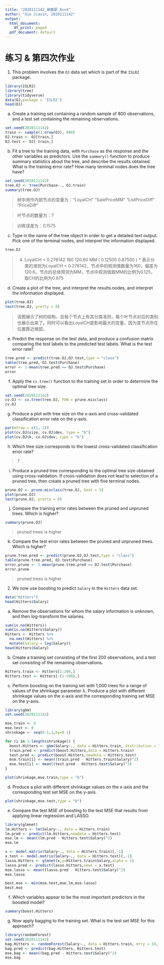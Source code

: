 ```yaml
---
title: "2020111142_谢嘉薪_Ass4"
author: "Xie Jiaxin, 2020111142"
output:
  html_document:
    df_print: paged
  pdf_document: default
---
```


# 练习 & 第四次作业

1. This problem involves the `OJ` data set which is part of the `ISLR2` package.
```r
library(ISLR2)
library(tree)
library(tidyverse)
data(OJ,package = 'ISLR2')
head(OJ)
```
(a) Create a training set containing a random sample of 800 observations, and a test set containing the remaining observations.
```r
set.seed(2020111142)
train <- sample(1:nrow(OJ), 800)
OJ.train <- OJ[train,]
OJ.test <- OJ[-train,]
```
(b) Fit a tree to the training data, with `Purchase` as the response and the other variables as predictors. Use the `summary()` function to produce summary statistics about the tree, and describe the results obtained. What is the training error rate? How many terminal nodes does the tree have?
```r
set.seed(2020111142)
tree.OJ <- tree(Purchase~., OJ.train)
summary(tree.OJ)
```
> 树中用作内部节点的变量为："LoyalCH" "SalePriceMM" "ListPriceDiff" "PriceDiff" 

> 叶节点的数量为：7

> 训练误差为：0.1575

(c) Type in the name of the tree object in order to get a detailed text output. Pick one of the terminal nodes, and interpret the information displayed.
```r
tree.OJ
```
>  4) LoyalCH < 0.276142 160  120.60 MM ( 0.12500 0.87500 ) * 表示分类的准则为LoyalCH < 0.276142，节点中的观测值数量为160，偏差为120.6，节点的总体预测为MM，节点中观测值取MM的比例为0.125，取CH的比例为0.875

(d) Create a plot of the tree, and interpret the results.nodes, and interpret the information displayed.
```r
plot(tree.OJ)
text(tree.OJ, pretty = 0)
```

> 该图展示了树的结构，且每个节点上有其分类准则，每个叶节点对应的类别也展示出来了。同时可以看出LoyalCH是影响最大的变量，因为其节点所在位置靠近根部。

(e) Predict the response on the test data, and produce a confusion matrix comparing the test labels to the predicted test labels. What is the test error rate?
```r
tree.pred <- predict(tree.OJ,OJ.test,type = "class")
table(tree.pred, OJ.test$Purchase)
error <- 1-mean(tree.pred == OJ.test$Purchase)
error
```

(f) Apply the `cv.tree()` function to the training set in order to determine the optimal tree size.
```r
set.seed(2020111142)
cv.OJ <- cv.tree(tree.OJ, FUN = prune.misclass)
cv.OJ
```

(g) Produce a plot with tree size on the x-axis and cross-validated classification error rate on the y-axis.
```r
par(mfrow = c(1, 2))
plot(cv.OJ$size, cv.OJ$dev, type = "b")
plot(cv.OJ$k, cv.OJ$dev, type = "b")
```

(h) Which tree size corresponds to the lowest cross-validated classification error rate?

> 7

(i) Produce a pruned tree corresponding to the optimal tree size obtained using cross-validation. If cross-validation does not lead to selection of a pruned tree, then create a pruned tree with five terminal nodes.
```r
prune.OJ <- prune.misclass(tree.OJ, best = 5)
plot(prune.OJ)
text(prune.OJ, pretty = 0)
```


(j) Compare the training error rates between the pruned and unpruned trees. Which is higher?
```r
summary(prune.OJ)
```
> pruned trees is higher

(k) Compare the test error rates between the pruned and unpruned trees. Which is higher?
```r
prune.tree.pred <- predict(prune.OJ,OJ.test,type = "class")
table(prune.tree.pred, OJ.test$Purchase)
error.prune <- 1-mean(prune.tree.pred == OJ.test$Purchase)
error.prune
```
> pruned trees is higher

2. We now use boosting to predict `Salary` in the `Hitters` data set.
```r
data("Hitters")
head(Hitters$Salary)
```

(a) Remove the observations for whom the salary information is unknown, and then log-transform the salaries.
```r
sum(is.na(Hitters))
sum(is.na(Hitters$Salary))
Hitters <- Hitters %>%
  na.omit(Hitters) %>%
  mutate(Salary = log(Salary))
head(Hitters$Salary)
```

(b) Create a training set consisting of the first 200 observations, and a test set consisting of the remaining observations.
```r
Hitters.train <- Hitters[1:200,]
Hitters.test <- Hitters[-(1:200),]
```

(c) Perform boosting on the training set with 1,000 trees for a range of values of the shrinkage parameter λ. Produce a plot with different shrinkage values on the x-axis and the corresponding training set MSE on the y-axis.
```r
library(gbm)
set.seed(2020111142)

mse.train <- 0
mse.test <- 0
shrinkage <- seq(0.1,1,by=0.1)

for (i in 1:length(shrinkage)) {
  boost.Hitters <- gbm(Salary~., data = Hitters.train, distribution = "gaussian", n.trees = 1000, shrinkage = 0.2)
  train.pred <- predict(boost.Hitters,data = Hitters.train)
  test.pred <- predict(boost.Hitters,newdata = Hitters.test)
  mse.train[i] <- mean((train.pred - Hitters.train$Salary)^2)
  mse.test[i] <- mean((test.pred - Hitters.test$Salary)^2)
}

plot(shrinkage,mse.train,type = "b")
```

(d) Produce a plot with different shrinkage values on the x-axis and the corresponding test set MSE on the y-axis.
```r
plot(shrinkage,mse.test,type = "b")
```

(e) Compare the test MSE of boosting to the test MSE that results from applying linear regression and LASSO.
```r
library(glmnet)
lm.Hitters <- lm(Salary~., data = Hitters.train)
lm.pred <- predict(lm.Hitters,newdata = Hitters.test)
mse.lm <- mean((lm.pred - Hitters.test$Salary)^2)
mse.lm

x <- model.matrix(Salary~., data = Hitters.train)[,-1]
x.test <- model.matrix(Salary~., data = Hitters.test)[,-1]
lasso.Hitters <- glmnet(x,y=Hitters.train$Salary,alpha = 1)
lasso.pred <- predict(lasso.Hitters,newx = x.test)
mse.lasso <- mean((lasso.pred - Hitters.test$Salary)^2)
mse.lasso

best.mse <- min(mse.test,mse.lm,mse.lasso)
best.mse
```

(f) Which variables appear to be the most important predictors in the boosted model?
```r
summary(boost.Hitters)
```

(g) Now apply bagging to the training set. What is the test set MSE for this approach?
```r
library(randomForest)
set.seed(2020111142)
bag.Hitters <- randomForest(Salary~., data = Hitters.train, mtry = 19, ntree = 1000)
bag.pred <- predict(bag.Hitters, Hitters.test)
mse.bag <- mean((bag.pred - Hitters.test$Salary)^2)
mse.bag
```
